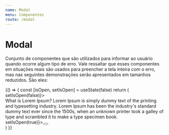 ```yaml
---
name: Modal
menu: Componentes
route: /modal
---
```



# Modal

Conjunto de componentes que são utilizados para informar ao usuário quando ocorre algum tipo de erro. Vale ressaltar que esses componentes em situações reais são usados para preencher a tela inteira com o erro, mas nas seguintes demonstrações serão apresentados em tamanhos reduzidos. São eles:

<Playground>
  {() => {
    const [isOpen, setIsOpen] = useState(false)
	return (
		<div style={{...containerDocz, height: 80, padding: 10}}>
			<Modal isOpen={isOpen} setIsOpen={() => setIsOpen(false)}>
				<div>
					What is Lorem Ipsum?
					Lorem Ipsum is simply dummy text of the printing and typesetting industry. Lorem Ipsum has been the industry's standard dummy text ever since the 1500s, when an unknown printer took a galley of type and scrambled it to make a type specimen book.
				</div>
			</Modal>
			<div style={{ display: 'grid' }} onClick={() => setIsOpen(true)}><Button type='submit' cta='Open Modal' /></div>
		</div>
	)
  }}
</Playground>

<Props of={Modal} />